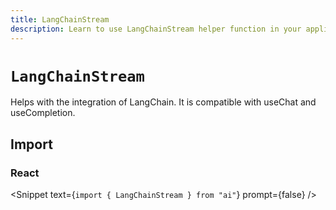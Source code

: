 ```yaml
---
title: LangChainStream
description: Learn to use LangChainStream helper function in your application.
---
```


# `LangChainStream`

Helps with the integration of LangChain. It is compatible with useChat and useCompletion.

## Import

### React

<Snippet text={`import { LangChainStream } from "ai"`} prompt={false} />

<ReferenceTable packageName="streams" functionName="LangChainStream" />
